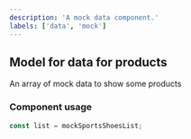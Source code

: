 ```yaml
---
description: 'A mock data component.'
labels: ['data', 'mock']
---
```



## Model for data for products

An array of mock data to show some products

### Component usage

```js
const list = mockSportsShoesList;
```
